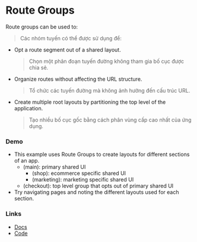 # Route Groups

Route groups can be used to:

> Các nhóm tuyến có thể được sử dụng để:

- Opt a route segment out of a shared layout.

  > Chọn một phân đoạn tuyến đường không tham gia bố cục được chia sẻ.

- Organize routes without affecting the URL structure.

  > Tổ chức các tuyến đường mà không ảnh hưởng đến cấu trúc URL.

- Create multiple root layouts by partitioning the top level of the
  application.

  > Tạo nhiều bố cục gốc bằng cách phân vùng cấp cao nhất của ứng dụng.

### Demo

- This example uses Route Groups to create layouts for different sections of an app.
  - (main): primary shared UI
    - (shop): ecommerce specific shared UI
    - (marketing): marketing specific shared UI
  - (checkout): top level group that opts out of primary shared UI
- Try navigating pages and noting the different layouts used for each
  section.

### Links

- [Docs](https://nextjs.org/docs/app/building-your-application/routing/route-groups)
- [Code](https://github.com/vercel/next-app-router-playground/tree/main/app/route-groups)
